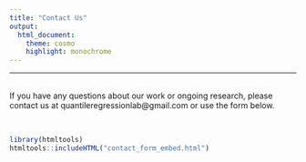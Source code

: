```yaml
---
title: "Contact Us"
output:
  html_document:
    theme: cosmo
    highlight: monochrome
---
```


------------------------------------------------------------------------

<br> If you have any questions about our work or ongoing research, please contact us at quantileregressionlab@gmail.com or use the form below.

<br>

```r
library(htmltools)
htmltools::includeHTML("contact_form_embed.html")
```

